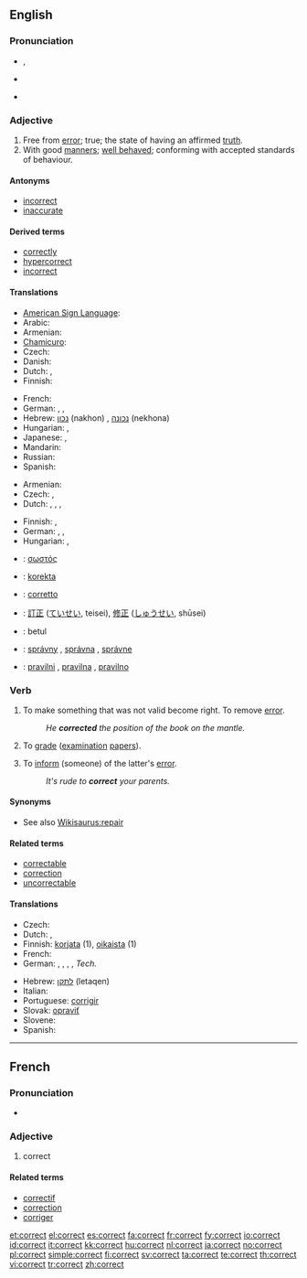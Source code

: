 ==English==

===Pronunciation===
* {{IPA|/kəˈɹɛkt/}}, {{SAMPA|/k@"rEkt/}}
* {{audio|en-us-correct.ogg|Audio (US)}}
*: {{rhymes|ɛkt}}
* {{hyphenation|cor|rect}}

===Adjective===
{{en-adj}}

# Free from [[error]]; true; the state of having an affirmed [[truth]].
# With good [[manners]]; [[well behaved]]; conforming with accepted standards of behaviour.

====Antonyms====
* [[incorrect]]
* [[inaccurate]]

====Derived terms====
* [[correctly]]
* [[hypercorrect]]
* [[incorrect]]

====Translations====
{{trans-top|free from error}}
* [[American Sign Language]]: {{tø|ase|1@RadialHand-FingerForwardAcross-1@CenterChesthigh-FingerForwardAcross}}
* Arabic: {{t|ar|صحيح|tr=SaHiiH|sc=Arab}}
* Armenian: {{t|hy|ճիշտ|sc=Armn|tr=č̣išt}}
* [[Chamicuro]]: {{tø|ccc|nanatolo}}
* Czech: {{t-|cs|správný|m}}
* Danish: {{t+|da|korrekt}}
* Dutch: {{t+|nl|correct}}, {{t+|nl|juist}}
* Finnish: {{t+|fi|oikea}}
{{trans-mid}}
* French: {{t+|fr|correct}}
* German: {{t+|de|korrekt}}, {{t+|de|richtig}}, {{t+|de|einwandfrei}}
* Hebrew: [[נכון]] (nakhon) {{m}}, [[נכונה]] (nekhona) {{f}}
* Hungarian: {{t|hu|hibátlan}}, {{t+|hu|helyes}}
* Japanese: {{t|ja|正しい|tr=tadashii|sc=Jpan}},  {{t|ja|正解|tr=seikai|sc=Jpan}}
* Mandarin: {{t|zh|正确|tr=zhèngquè}}
* Russian: {{t|ru|правильный|tr=právil'nyj|sc=Cyrl}}
* Spanish: {{t+|es|correcto}}
{{trans-bottom}}

{{trans-top|with good manners}}
* Armenian: {{t|hy|կոռեկտ|sc=Armn|tr=koṙekt}}
* Czech: {{t-|cs|slušný|m}}, {{t-|cs|korektní}}
* Dutch: {{t+|nl|correct}}, {{t|nl|welgemanierd}}, {{t|nl|welopgevoed}}, {{t|nl|goedgemanierd}}
{{trans-mid}}
* Finnish: {{t-|fi|korrekti}}, {{t+|fi|asiallinen}}
* German: {{t+|de|einwandfrei}}, {{t+|de|ordnungsgemäß}}, {{t+|de|zutreffend}}
* Hungarian: {{t|hu|illő}}, {{t+|hu|korrekt}}
{{trans-bottom}}

{{checktrans-top}}
* {{ttbc|Greek}}: [[σωστός]] {{m}}
* {{ttbc|Ido}}: [[korekta]]
* {{ttbc|Italian}}: [[corretto]] {{m}}
* {{ttbc|Japanese}}: [[訂正]] ([[ていせい]], teisei), [[修正]] ([[しゅうせい]], shūsei)
{{checktrans-mid}}
* {{ttbc|Malay}}: betul
* {{ttbc|Slovak}}: [[správny]] {{m}}, [[správna]] {{f}}, [[správne]] {{n}}
* {{ttbc|Slovene}}: [[pravilni]] {{m}}, [[pravilna]] {{f}}, [[pravilno]] {{n}}
{{checktrans-bottom}}

===Verb===
{{en-verb}}

# {{transitive}} To make something that was not valid become right.  To remove [[error]].
#: ''He '''corrected''' the position of the book on the mantle.''
# {{by extension|transitive}} To [[grade]] ([[examination]] [[papers]]).
# {{transitive}} To [[inform]] (someone) of the latter's [[error]].
#: ''It's rude to '''correct''' your parents.''

====Synonyms====
* See also [[Wikisaurus:repair]]

====Related terms====
* [[correctable]]
* [[correction]]
* [[uncorrectable]]

====Translations====
{{trans-top|To make something that was not valid become right}}
* Czech: {{t-|cs|opravit}}
* Dutch: {{t+|nl|corrigeren}}, {{t+|nl|verbeteren}}
* Finnish: [[korjata]] (1), [[oikaista]] (1)
* French: {{t+|fr|corriger}}
* German: {{t+|de|ausbessern}}, {{t+|de|korrigieren}}, {{t+|de|richtigstellen}}, {{t+|de|berichtigen}}, {{t+|de|nachregeln}} ''Tech.''
{{trans-mid}}
* Hebrew: [[לתקן]] (letaqen)
* Italian: {{t+|it|correggere}}
* Portuguese: [[corrigir]]
* Slovak: [[opraviť]]
* Slovene: {{t-|sl|popraviti}}
* Spanish: {{t+|es|corregir}}
{{trans-bottom}}

----

==French==

===Pronunciation===
* {{IPA|/kɔʁɛkt/|lang=fr}}

===Adjective===
{{fr-adj}}

# correct

====Related terms====
* [[correctif]]
* [[correction]]
* [[corriger]]

[[et:correct]]
[[el:correct]]
[[es:correct]]
[[fa:correct]]
[[fr:correct]]
[[fy:correct]]
[[io:correct]]
[[id:correct]]
[[it:correct]]
[[kk:correct]]
[[hu:correct]]
[[nl:correct]]
[[ja:correct]]
[[no:correct]]
[[pl:correct]]
[[simple:correct]]
[[fi:correct]]
[[sv:correct]]
[[ta:correct]]
[[te:correct]]
[[th:correct]]
[[vi:correct]]
[[tr:correct]]
[[zh:correct]]